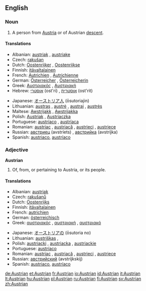 ==English==

===Noun===
{{en-noun}}

# A person from [[Austria]] or of Austrian [[descent]].

====Translations====
{{trans-top|Austrian person}}
* Albanian: [[austriak]] {{m}}, [[austriake]] {{f}}
* Czech: [[rakušan]]
* Dutch: [[Oostenrijker]] {{m}}, [[Oostenrijkse]] {{f}}
* Finnish: [[itävaltalainen]]
* French: [[Autrichien]] {{m}}, [[Autrichienne]] {{f}}
* German: [[Österreicher]] {{m}}, [[Österreicherin]] {{f}}
* Greek: [[Αυστριακός]] {{m}}, [[Αυστριακή]] {{f}}
* Hebrew: [[אוסטרי]] (ost'ri) {{m}}, [[אוסטרית]] (ost'rit) {{f}}
{{trans-mid}}
* Japanese: [[オーストリア人]] (ōsutoriajin)
* Lithuanian: [[austras]] {{m}}, [[austrė]] {{f}}, [[austrai]] {{m|p}}, [[austrės]] {{f|p}}
* Maltese: [[Awstrijakk]] {{m}}, [[Awstrijakka]] {{f}}
* Polish: [[Austriak]] {{m}}, [[Austriaczka]] {{f}}
* Portuguese: [[austríaco]] {{m}}, [[austríaca]] {{f}}
* Romanian: [[austriac]] {{m}}, [[austriacă]] {{f}}, [[austrieci]] {{p}}, [[austriece]] {{f|p}}
* Russian: [[австриец]] (avstríets) {{m}}, [[австрийка]] (avstríjka) {{f}}
* Spanish: [[austriaco]], [[austríaco]]
{{trans-bottom}}

===Adjective===
'''Austrian'''

# Of, from, or pertaining to Austria, or its people.

====Translations====
{{trans-top|related to Austria}}
* Albanian: [[austriak]]
* Czech: [[rakušanů]]
* Dutch: [[Oostenrijks]]
* Finnish: [[itävaltalainen]]
* French: [[autrichien]]
* German: [[österreichisch]]
* Greek: [[αυστριακός]] {{m}}, [[αυστριακή]] {{f}}, [[αυστριακό]] {{n}}
{{trans-mid}}
* Japanese: [[オーストリアの]] (ōsutoria no)
* Lithuanian: [[austriškas]] {{m}}, {{austriška}} {{f}}
* Polish: [[austriacki]] {{m}}, [[austriacka]] {{f}}, [[austriackie]] {{n}}
* Portuguese: [[austríaco]]
* Romanian: [[austriac]] {{m}}, [[austriacă]] {{f}}, [[austrieci]] {{m|p}}, [[austriece]] {{f|p}}
* Russian: [[австрийский]] (avstríjkskij)
* Spanish: [[austriaco]], [[austríaco]]
{{trans-bottom}}

[[de:Austrian]]
[[et:Austrian]]
[[fr:Austrian]]
[[io:Austrian]]
[[id:Austrian]]
[[it:Austrian]]
[[lt:Austrian]]
[[hu:Austrian]]
[[pl:Austrian]]
[[ru:Austrian]]
[[fi:Austrian]]
[[sv:Austrian]]
[[zh:Austrian]]
